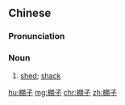 ==Chinese==
{{zh-forms}}

===Pronunciation===
{{zh-pron
|m=péngzi
|c=paang4 zi2
|cat=n
}}

===Noun===
{{zh-noun}}

# [[shed]]; [[shack]]

[[hu:棚子]]
[[mg:棚子]]
[[chr:棚子]]
[[zh:棚子]]